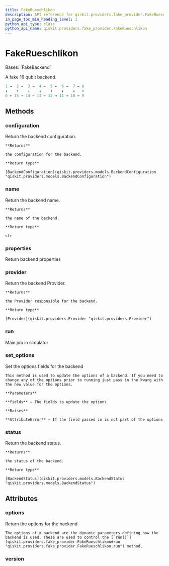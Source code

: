 ```yaml
---
title: FakeRueschlikon
description: API reference for qiskit.providers.fake_provider.FakeRueschlikon
in_page_toc_min_heading_level: 1
python_api_type: class
python_api_name: qiskit.providers.fake_provider.FakeRueschlikon
---
```


# FakeRueschlikon

<Class id="qiskit.providers.fake_provider.FakeRueschlikon" isDedicatedPage={true} github="https://github.com/qiskit/qiskit/tree/stable/0.24/qiskit/providers/fake_provider/backends/rueschlikon/fake_rueschlikon.py" signature="FakeRueschlikon">
  Bases: `FakeBackend`

  A fake 16 qubit backend.

  ```python
  1 →  2 →  3 →  4 ←  5 ←  6 →  7 ← 8
  ↓    ↑    ↓    ↓    ↑    ↓    ↓   ↑
  0 ← 15 → 14 ← 13 ← 12 → 11 → 10 ← 9
  ```

  ## Methods

  <span id="qiskit-providers-fake-provider-fakerueschlikon-configuration" />

  ### configuration

  <Function id="qiskit.providers.fake_provider.FakeRueschlikon.configuration" name="configuration" signature="FakeRueschlikon.configuration()">
    Return the backend configuration.

    **Returns**

    the configuration for the backend.

    **Return type**

    [BackendConfiguration](qiskit.providers.models.BackendConfiguration "qiskit.providers.models.BackendConfiguration")
  </Function>

  <span id="qiskit-providers-fake-provider-fakerueschlikon-name" />

  ### name

  <Function id="qiskit.providers.fake_provider.FakeRueschlikon.name" name="name" signature="FakeRueschlikon.name()">
    Return the backend name.

    **Returns**

    the name of the backend.

    **Return type**

    str
  </Function>

  <span id="qiskit-providers-fake-provider-fakerueschlikon-properties" />

  ### properties

  <Function id="qiskit.providers.fake_provider.FakeRueschlikon.properties" name="properties" signature="FakeRueschlikon.properties()">
    Return backend properties
  </Function>

  <span id="qiskit-providers-fake-provider-fakerueschlikon-provider" />

  ### provider

  <Function id="qiskit.providers.fake_provider.FakeRueschlikon.provider" name="provider" signature="FakeRueschlikon.provider()">
    Return the backend Provider.

    **Returns**

    the Provider responsible for the backend.

    **Return type**

    [Provider](qiskit.providers.Provider "qiskit.providers.Provider")
  </Function>

  <span id="qiskit-providers-fake-provider-fakerueschlikon-run" />

  ### run

  <Function id="qiskit.providers.fake_provider.FakeRueschlikon.run" name="run" signature="FakeRueschlikon.run(run_input, **kwargs)">
    Main job in simulator
  </Function>

  <span id="qiskit-providers-fake-provider-fakerueschlikon-set-options" />

  ### set\_options

  <Function id="qiskit.providers.fake_provider.FakeRueschlikon.set_options" name="set_options" signature="FakeRueschlikon.set_options(**fields)">
    Set the options fields for the backend

    This method is used to update the options of a backend. If you need to change any of the options prior to running just pass in the kwarg with the new value for the options.

    **Parameters**

    **fields** – The fields to update the options

    **Raises**

    **AttributeError** – If the field passed in is not part of the options
  </Function>

  <span id="qiskit-providers-fake-provider-fakerueschlikon-status" />

  ### status

  <Function id="qiskit.providers.fake_provider.FakeRueschlikon.status" name="status" signature="FakeRueschlikon.status()">
    Return the backend status.

    **Returns**

    the status of the backend.

    **Return type**

    [BackendStatus](qiskit.providers.models.BackendStatus "qiskit.providers.models.BackendStatus")
  </Function>

  ## Attributes

  ### options

  <Attribute id="qiskit.providers.fake_provider.FakeRueschlikon.options" name="options">
    Return the options for the backend

    The options of a backend are the dynamic parameters defining how the backend is used. These are used to control the [`run()`](qiskit.providers.fake_provider.FakeRueschlikon#run "qiskit.providers.fake_provider.FakeRueschlikon.run") method.
  </Attribute>

  ### version

  <Attribute id="qiskit.providers.fake_provider.FakeRueschlikon.version" name="version" attributeValue="= 1" />
</Class>

